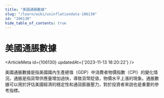 ```yaml
---
title: "美國通脹數據"
slug: "/learn/wiki/usinflationdata-106130"
id: "106130"
hide_table_of_contents: true
---
```



# 美國通脹數據

<ArticleMeta id={106130} updatedAt={'2023-11-13 18:20:22'} />
<div className='border-solid border-b border-t-0 my-4 border-[var(--ifm-color-gray-300)]' />

美國通脹數據是指美國國內生產總值（GDP）中消費者物價指數（CPI）的變化情況。通脹是指貨幣供應量增加過快，導致貨幣貶值，物價水平上漲的現象。通脹數據可以用於評估美國經濟的穩定性和通貨膨脹壓力，對於投資者來説也是重要的參考指標。
